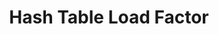 ---
id: "ds_tf_med_013"
questionType: "TRUE_FALSE"
title: "Hash Table Load Factor"
statement: "A high load factor in a hash table increases the chance of collisions."
difficulty: "MEDIUM"
category: "Data Structures"
correctAnswer: true
explanation: "More elements per bucket increase collision probability."
---